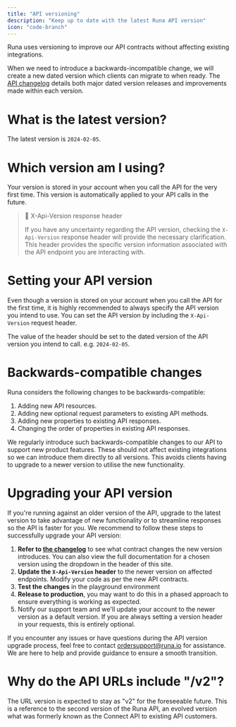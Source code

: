 ```yaml
---
title: "API versioning"
description: "Keep up to date with the latest Runa API version"
icon: "code-branch"
---
```


Runa uses versioning to improve our API contracts without affecting existing integrations.

When we need to introduce a backwards-incompatible change, we will create a new dated version which clients can migrate to when ready. The [API changelog](https://developer.runa.io/changelog) details both major dated version releases and improvements made within each version.

# What is the latest version?

The latest version is `2024-02-05`.

# Which version am I using?

Your version is stored in your account when you call the API for the very first time. This version is automatically applied to your API calls in the future.

> 📘 X-Api-Version response header
>
> If you have any uncertainty regarding the API version, checking the `X-Api-Version` response header will provide the necessary clarification. This header provides the specific version information associated with the API endpoint you are interacting with.

# Setting your API version

Even though a version is stored on your account when you call the API for the first time, it is highly recommended to always specify the API version you intend to use. You can set the API version by including the `X-Api-Version` request header.

The value of the header should be set to the dated version of the API version you intend to call. e.g. `2024-02-05`.

# Backwards-compatible changes

Runa considers the following changes to be backwards-compatible:

1. Adding new API resources.
2. Adding new optional request parameters to existing API methods.
3. Adding new properties to existing API responses.
4. Changing the order of properties in existing API responses.

We regularly introduce such backwards-compatible changes to our API to support new product features. These should not affect existing integrations so we can introduce them directly to all versions. This avoids clients having to upgrade to a newer version to utilise the new functionality.

# Upgrading your API version

If you're running against an older version of the API, upgrade to the latest version to take advantage of new functionality or to streamline responses so the API is faster for you. We recommend to follow these steps to successfully upgrade your API version:

1. **Refer to [the changelog](https://developer.runa.io/changelog)** to see what contract changes the new version introduces. You can also view the full documentation for a chosen version using the dropdown in the header of this site.
2. **Update the `X-Api-Version` header** to the newer version on affected endpoints. Modify your code as per the new API contracts.
3. **Test the changes** in the playground environment
4. **Release to production**, you may want to do this in a phased approach to ensure everything is working as expected.
5. Notify our support team and we'll update your account to the newer version as a default version. If you are always setting a version header in your requests, this is entirely optional.

If you encounter any issues or have questions during the API version upgrade process, feel free to contact [ordersupport@runa.io](mailto:ordersupport@runa.io) for assistance. We are here to help and provide guidance to ensure a smooth transition.

# Why do the API URLs include "/v2"?

The URL version is expected to stay as "v2" for the foreseeable future. This is a reference to the second version of the Runa API, an evolved version what was formerly known as the Connect API to existing API customers.
